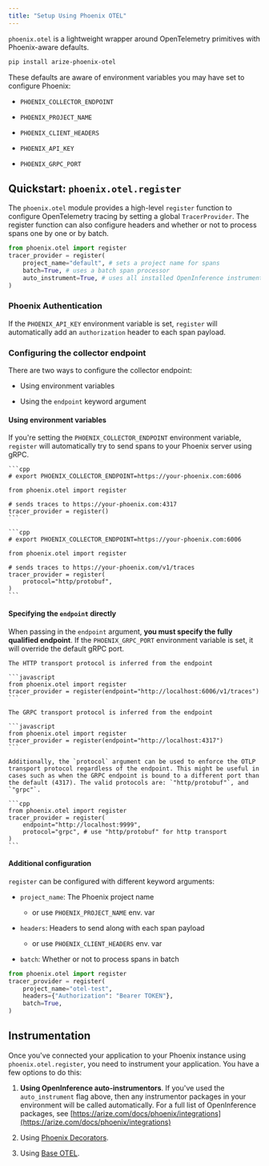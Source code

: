 ```yaml
---
title: "Setup Using Phoenix OTEL"
---
```


`phoenix.otel` is a lightweight wrapper around OpenTelemetry primitives with Phoenix-aware defaults.

```sh
pip install arize-phoenix-otel
```

These defaults are aware of environment variables you may have set to configure Phoenix:

* `PHOENIX_COLLECTOR_ENDPOINT`

* `PHOENIX_PROJECT_NAME`

* `PHOENIX_CLIENT_HEADERS`

* `PHOENIX_API_KEY`

* `PHOENIX_GRPC_PORT`

## Quickstart: `phoenix.otel.register`

The `phoenix.otel` module provides a high-level `register` function to configure OpenTelemetry tracing by setting a global `TracerProvider`. The register function can also configure headers and whether or not to process spans one by one or by batch.

```python
from phoenix.otel import register
tracer_provider = register(
    project_name="default", # sets a project name for spans
    batch=True, # uses a batch span processor
    auto_instrument=True, # uses all installed OpenInference instrumentors
)
```

### Phoenix Authentication

If the `PHOENIX_API_KEY` environment variable is set, `register` will automatically add an `authorization` header to each span payload.

### Configuring the collector endpoint

There are two ways to configure the collector endpoint:

* Using environment variables

* Using the `endpoint` keyword argument

#### Using environment variables

If you're setting the `PHOENIX_COLLECTOR_ENDPOINT` environment variable, `register` will automatically try to send spans to your Phoenix server using gRPC.

<Tabs>

  <Tab title="GRPC">

    ```cpp
    # export PHOENIX_COLLECTOR_ENDPOINT=https://your-phoenix.com:6006

    from phoenix.otel import register

    # sends traces to https://your-phoenix.com:4317
    tracer_provider = register()
    ```

  </Tab> 

  <Tab title="HTTP">

    ```cpp
    # export PHOENIX_COLLECTOR_ENDPOINT=https://your-phoenix.com:6006

    from phoenix.otel import register

    # sends traces to https://your-phoenix.com/v1/traces
    tracer_provider = register(
        protocol="http/protobuf",
    )
    ```
    
  </Tab>

</Tabs>

#### Specifying the `endpoint` directly

When passing in the `endpoint` argument, **you must specify the fully qualified endpoint**. If the `PHOENIX_GRPC_PORT` environment variable is set, it will override the default gRPC port.

<Tabs>

  <Tab title="HTTP">

    The HTTP transport protocol is inferred from the endpoint

    ```javascript
    from phoenix.otel import register
    tracer_provider = register(endpoint="http://localhost:6006/v1/traces")
    ```

  </Tab> 

  <Tab title="GRPC">

    The GRPC transport protocol is inferred from the endpoint

    ```javascript
    from phoenix.otel import register
    tracer_provider = register(endpoint="http://localhost:4317")
    ```
        
  </Tab>

  <Tab title="Custom GRPC Port">

    Additionally, the `protocol` argument can be used to enforce the OTLP transport protocol regardless of the endpoint. This might be useful in cases such as when the GRPC endpoint is bound to a different port than the default (4317). The valid protocols are: `"http/protobuf"`, and `"grpc"`.

    ```cpp
    from phoenix.otel import register
    tracer_provider = register(
        endpoint="http://localhost:9999",
        protocol="grpc", # use "http/protobuf" for http transport
    )
    ```
        
  </Tab>

</Tabs>

#### Additional configuration

`register` can be configured with different keyword arguments:

* `project_name`: The Phoenix project name

  * or use `PHOENIX_PROJECT_NAME` env. var

* `headers`: Headers to send along with each span payload

  * or use `PHOENIX_CLIENT_HEADERS` env. var

* `batch`: Whether or not to process spans in batch

```python
from phoenix.otel import register
tracer_provider = register(
    project_name="otel-test",
    headers={"Authorization": "Bearer TOKEN"},
    batch=True,
)
```

## Instrumentation

Once you've connected your application to your Phoenix instance using `phoenix.otel.register`, you need to instrument your application. You have a few options to do this:

1. **Using OpenInference auto-instrumentors**. If you've used the `auto_instrument` flag above, then any instrumentor packages in your environment will be called automatically. For a full list of OpenInference packages, see [https://arize.com/docs/phoenix/integrations](https://arize.com/docs/phoenix/integrations)

2. Using [Phoenix Decorators](/phoenix/tracing/how-to-tracing/setup-tracing/instrument-python).

3. Using [Base OTEL](/phoenix/tracing/how-to-tracing/setup-tracing/custom-spans).



